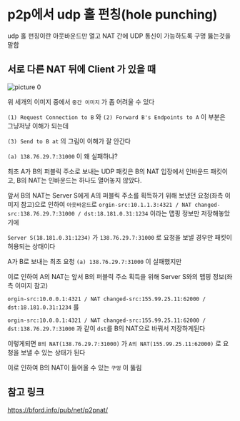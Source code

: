 # p2p에서 udp 홀 펀칭(hole punching)

udp 홀 펀칭이란 아웃바운드만 열고 NAT 간에 UDP 통신이 가능하도록 구멍 뚫는것을 말함

## 서로 다른 NAT 뒤에 Client 가 있을 때

![picture 0](./images/p2p-udp-hole-punching-1733467444946.png)  

위 세개의 이미지 중에서 `중간 이미지` 가 좀 어려울 수 있다

`(1) Request Connection to B` 와 `(2) Forward B's Endpoints to A` 이 부분은 그냥저냥 이해가 되는데

`(3) Send to B at` 의 그림이 이해가 잘 안간다

`(a) 138.76.29.7:31000` 이 왜 실패하냐? 

최초 A가 B의 퍼블릭 주소로 보내는 UDP 패킷은 B의 NAT 입장에서 인바운드 패킷이고, B의 NAT는 인바운드는 하나도 열어놓지 않았다.

앞서 B의 NAT는 Server S에게 A의 퍼블릭 주소를 획득하기 위해 보냈던 요청(좌측 이미지 참고)으로 인하여
`아웃바운드`로 `orgin-src:10.1.1.3:4321 / NAT changed-src:138.76.29.7:31000 / dst:18.181.0.31:1234` 이라는 맵핑 정보만 저장해놓았기에

`Server S(18.181.0.31:1234)` 가 `138.76.29.7:31000` 로 요청을 보낼 경우만 패킷이 허용되는 상태이다

A가 B로 보내는 최초 요청 `(a) 138.76.29.7:31000` 이 실패했지만

이로 인하여 A의 NAT는 앞서 B의 퍼블릭 주소 획득을 위해 Server S와의 맵핑 정보(좌측 이미지 참고)

`orgin-src:10.0.0.1:4321 / NAT changed-src:155.99.25.11:62000 / dst:18.181.0.31:1234` 를

`orgin-src:10.0.0.1:4321 / NAT changed-src:155.99.25.11:62000 / dst:138.76.29.7:31000` 과 같이 `dst`를 B의 NAT으로 바꿔서 저장하게된다

이렇게되면 `B의 NAT(138.76.29.7:31000)` 가 `A의 NAT(155.99.25.11:62000)` 로 요청을 보낼 수 있는 상태가 된다

이로 인하여 B의 NAT이 들어올 수 있는 `구멍` 이 뚫림

## 참고 링크
https://bford.info/pub/net/p2pnat/

